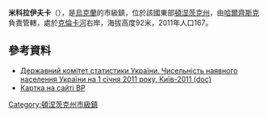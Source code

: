 {{no footnotes|time=2015-09-15T00:07:40+00:00}}
{{coord|48|00|11|N|38|14|58|E|scale:100000|display=title}}

'''米科拉伊夫卡'''（{{lang-uk|Миколаївка}}），是[[烏克蘭|烏克蘭]]的市級鎮，位於該國東部[[頓涅茨克州|頓涅茨克州]]，由[[哈爾齊斯克|哈爾齊斯克]]負責管轄，處於[[克倫卡河|克倫卡河]]右岸，海拔高度92米，2011年人口167。

==參考資料==
*[https://web.archive.org/web/20121010205321/http://stat6.stat.lviv.ua/PXWEB2007/ukr/publ/2011/chnas.zip Державний комітет статистики України. Чисельність наявного населення України на 1 січня 2011 року, Київ-2011 (doc)]
* [http://w1.c1.rada.gov.ua/pls/z7502/A005?rdat1=24.04.2012&rf7571=42770 Картка на сайті ВР]{{dead link|date=2018年4月 |bot=InternetArchiveBot |fix-attempted=yes }}

{{DEFAULTSORT:Миколаївка}}
[[Category:頓涅茨克州市級鎮|Category:頓涅茨克州市級鎮]]


{{Donetsk-geo-stub}}